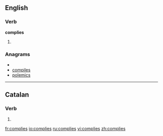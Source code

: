 ==English==

===Verb===
'''complies'''

# {{third-person singular of|[[comply]]}}

===Anagrams===
* {{alphagram|ceilmops}}
* [[compiles#English|compiles]]
* [[polemics#English|polemics]]

----

==Catalan==

===Verb===
{{infl|ca|verb form}}

# {{ca-verb form of|p=2|n=sg|t=impf|m=ind|complir}}

[[fr:complies]]
[[io:complies]]
[[ru:complies]]
[[vi:complies]]
[[zh:complies]]